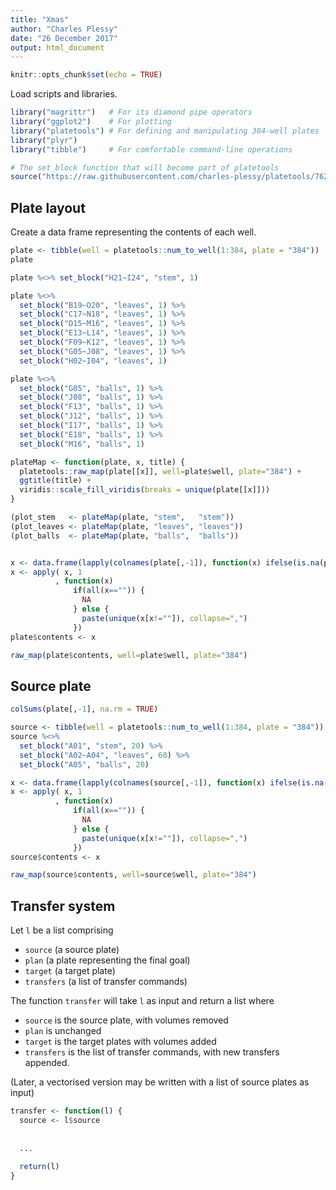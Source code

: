 ```yaml
---
title: "Xmas"
author: "Charles Plessy"
date: "26 December 2017"
output: html_document
---
```


```r
knitr::opts_chunk$set(echo = TRUE)
```

Load scripts and libraries.

```r
library("magrittr")   # For its diamond pipe operators
library("ggplot2")    # For plotting
library("platetools") # For defining and manipulating 384-well plates
library("plyr")
library("tibble")     # For comfortable command-line operations

# The set_block function that will become part of platetools
source("https://raw.githubusercontent.com/charles-plessy/platetools/76213accb1704d11a2d96fb1f6284d0b46117778/R/set_block.R")
```

## Plate layout

Create a data frame representing the contents of each well.

```r
plate <- tibble(well = platetools::num_to_well(1:384, plate = "384"))
plate
```

```r
plate %<>% set_block("H21~I24", "stem", 1)
```

```r
plate %<>%
  set_block("B19~O20", "leaves", 1) %>%
  set_block("C17~N18", "leaves", 1) %>%
  set_block("D15~M16", "leaves", 1) %>%
  set_block("E13~L14", "leaves", 1) %>%
  set_block("F09~K12", "leaves", 1) %>%
  set_block("G05~J08", "leaves", 1) %>%
  set_block("H02~I04", "leaves", 1)
```

```r
plate %<>%
  set_block("G05", "balls", 1) %>%
  set_block("J08", "balls", 1) %>%
  set_block("F13", "balls", 1) %>%
  set_block("J12", "balls", 1) %>%
  set_block("I17", "balls", 1) %>%
  set_block("E18", "balls", 1) %>%
  set_block("M16", "balls", 1)
```

```r
plateMap <- function(plate, x, title) {
  platetools::raw_map(plate[[x]], well=plate$well, plate="384") +
  ggtitle(title) +
  viridis::scale_fill_viridis(breaks = unique(plate[[x]]))
}

(plot_stem   <- plateMap(plate, "stem",   "stem"))
(plot_leaves <- plateMap(plate, "leaves", "leaves"))
(plot_balls  <- plateMap(plate, "balls",  "balls"))


x <- data.frame(lapply(colnames(plate[,-1]), function(x) ifelse(is.na(plate[,x]), "", x)))
x <- apply( x, 1
          , function(x)
              if(all(x=="")) {
                NA
              } else {
                paste(unique(x[x!=""]), collapse=",")
              })
plate$contents <- x

raw_map(plate$contents, well=plate$well, plate="384")
```

## Source plate

```r
colSums(plate[,-1], na.rm = TRUE)

source <- tibble(well = platetools::num_to_well(1:384, plate = "384"))
source %<>%
  set_block("A01", "stem", 20) %>%
  set_block("A02~A04", "leaves", 60) %>%
  set_block("A05", "balls", 20)

x <- data.frame(lapply(colnames(source[,-1]), function(x) ifelse(is.na(source[,x]), "", x)))
x <- apply( x, 1
          , function(x)
              if(all(x=="")) {
                NA
              } else {
                paste(unique(x[x!=""]), collapse=",")
              })
source$contents <- x

raw_map(source$contents, well=source$well, plate="384")
```

## Transfer system

Let `l` be a list comprising

 - `source` (a source plate)
 - `plan` (a plate representing the final goal)
 - `target` (a target plate)
 - `transfers` (a list of transfer commands)
 
The function `transfer` will take `l` as input and return a list where

 - `source` is the source plate, with volumes removed
 - `plan` is unchanged
 - `target` is the target plates with volumes added
 - `transfers` is the list of transfer commands, with new transfers appended.
 
(Later, a vectorised version may be written with a list of source plates as input)
 

```r


transfer <- function(l) {
  source <- l$source
  
  
  ...
  
  return(l)
}

```